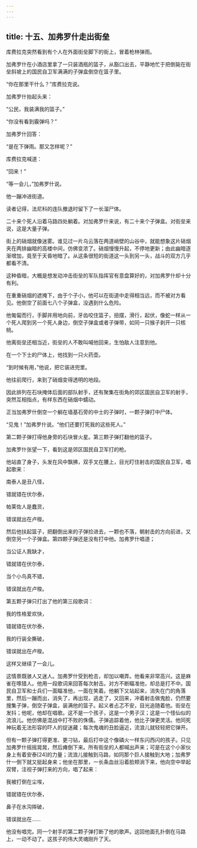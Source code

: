 ```yaml
---
---
---
```

title: 十五、加弗罗什走出街垒
---




库费拉克突然看到有个人在外面街垒脚下的街上，冒着枪林弹雨。

加弗罗什在小酒店里拿了一只装酒瓶的篮子，从豁口出去，平静地忙于把倒毙在街垒斜坡上的国民自卫军满满的子弹盒倒空在篮子里。

“你在那里干什么？”库费拉克说。

加弗罗什抬起头来：

“公民，我装满我的篮子。”

“你没有看到霰弹吗？”

加弗罗什回答：

“是在下弹雨。那又怎样呢？”

库费拉克喊道：

“回来！”

“等一会儿，”加弗罗什说。

他一蹦冲进街道。

读者记得，法尼科的连队撤退时留下了一长溜尸体。

二十来个死人沿着马路四处躺着。对加弗罗什来说，有二十来个子弹盒。对街垒来说，这是大量子弹。

街上的硝烟就像迷雾。谁见过一片乌云落在两道峭壁的山谷中，就能想象这片硝烟夹在两排幽暗的高楼中间，仿佛变浓了。硝烟慢慢升起，不停地更新；由此幽暗逐渐增加，竟至于天昏地暗了。从这条很短的街道这一头到另一头，战斗的双方几乎都看不清。

这种昏暗，大概是想发动冲击街垒的军队指挥官有意盘算好的，对加弗罗什却十分有利。

在重重硝烟的遮掩下，由于个子小，他可以在街道中走得相当远，而不被对方看见。他倒空了前面七八个子弹盒，没遇到什么危险。

他匍匐而行，手脚并用地向前，牙齿咬住篮子，扭摆，滑行，起伏，像蛇一样从一个死人爬到另一个死人身边，倒空子弹盒或者子弹带，如同一只猴子剥开一只核桃。

他离街垒还相当近，街垒的人不敢叫喊他回来，生怕敌人注意到他。

在一个下士的尸体上，他找到一只火药壶。

“到时候有用，”他说，把它装进兜里。

他往前爬行，来到了硝烟变得透明的地段。

因此排列在石块掩体后面的部队射手，还有聚集在街角的郊区国民自卫军的射手，突然互相指点，有样东西在硝烟中蠕动。

正当加弗罗什倒空一个躺在墙基石旁的中士的子弹时，一颗子弹打中尸体。

“见鬼！”加弗罗什说。“他们还要打死我的这些死人。”

第二颗子弹打得他身旁的石块冒火星。第三颗子弹打翻他的篮子。

加弗罗什张望一下，看到这是郊区国民自卫军打的枪。

他站直了身子，头发在风中飘拂，双手叉在腰上，目光盯住射击的国民自卫军，唱起歌来：


南泰人是丑八怪，

错就错在伏尔泰，

帕莱佐人是蠢货，

错误就出在卢梭。


然后他扶起篮子，把翻倒出来的子弹捡进去，一颗也不落，朝射击的方向前进，又倒空另一个子弹盒。第四颗子弹还是没有打中他。加弗罗什唱道；


当公证人我缺才，

错就错在伏尔泰，

当个小鸟真不错，

错误就出在卢梭。


第五颗子弹只打出了他的第三段歌词：


我的性格爱欢快，

错就错在伏尔泰，

我的行装全撕破，

错误就出在卢梭。


这样又继续了一会儿。

这情景既骇人又迷人。加弗罗什受到枪击，却加以嘲弄。他看来非常高兴。这是麻雀在啄猎人。他用一段歌词来回答每次射击。对方不断瞄准他，却总是打不中。国民自卫军和士兵们一面瞄准他，一面在笑着。他躺下又站起来，消失在门的角落里，然后一蹦而出，消失了，再出现，逃走了，又回来，冲着射击做鬼脸，仍然要搜集子弹，倒空子弹盒，装满他的篮子。起义者忐忑不安，目光追随着他。街垒在发抖；他呢，他却在唱歌。这不是一个孩子，这是一个男子汉；这是一个怪仙似的流浪儿。他仿佛是混战中打不败的侏儒。子弹追踪着他，他比子弹更灵活。他同死神玩着无法形容的吓人的捉迷藏；每次鬼魂的丑脸逼近，流浪儿就轻轻把它弹开。

但有一颗子弹打得更准、更刁钻，最后打中这个像磷火一样东闪西闪的孩子。只见加弗罗什摇摇晃晃，然后瘫倒下来。所有街垒的人都喊出声来；可是在这个小家伙身上有着安泰[24]的力量；流浪儿接触到马路，如同那个巨人接触到大地；加弗罗什一倒下就又挺起身来；他坐在那里，一长条血丝沿着脸颊淌下来，他向空中举起双臂，注视子弹打来的方向，唱了起来：


我被打倒在尘埃，

错就错在伏尔泰，

鼻子在水沟摔破，

错误就出在……


他没有唱完。同一个射手的第二颗子弹打断了他的歌声。这回他面孔扑倒在马路上，一动不动了。这孩子的伟大灵魂刚升了天。